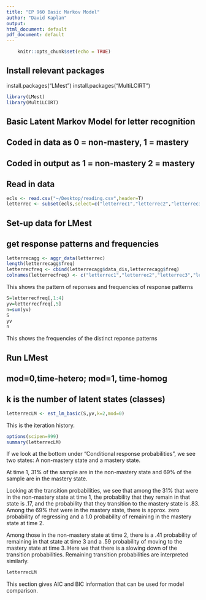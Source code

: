 ```yaml
---
title: "EP 960 Basic Markov Model"
author: "David Kaplan"
output:
html_document: default
pdf_document: default
---
```


```r
	knitr::opts_chunk$set(echo = TRUE)
```
## Install relevant packages

install.packages("LMest")
install.packages("MultiLCIRT")

```r
library(LMest)
library(MultiLCIRT)
```

## Basic Latent Markov Model for letter recognition ##
## Coded in data as 0 = non-mastery, 1 =  mastery ##
## Coded in output as 1 = non-mastery 2 = mastery ##

## Read in data
```r
ecls <- read.csv("~/Desktop/reading.csv",header=T)
letterrec <- subset(ecls,select=c("letterrec1","letterrec2","letterrec3","letterrec4"))
```

## Set-up data for LMest
## get response patterns and frequencies

```r
letterrecagg <- aggr_data(letterrec)
length(letterrecagg$freq)
letterrecfreq <- cbind(letterrecagg$data_dis,letterrecagg$freq)
colnames(letterrecfreq) <- c("letterrec1","letterrec2","letterrec3","letterrec4","freq")
```
This shows the pattern of reponses and frequencies of response patterns

```r
S=letterrecfreq[,1:4]
yv=letterrecfreq[,5]
n=sum(yv)
S
yv
n
```

This shows the frequencies of the distinct reponse patterns


## Run LMest 
## mod=0,time-hetero; mod=1, time-homog 
## k is the number of latent states (classes)

```r
letterrecLM <- est_lm_basic(S,yv,k=2,mod=0)
```
This is the iteration history.

```r
options(scipen=999)
summary(letterrecLM)
```

If we look at the bottom under "Conditional response probabilities", we see two states:  A non-mastery state and a mastery state.

At time 1, 31% of the sample are in the non-mastery state and 69% of the sample are in the mastery state.

Looking at the transition probabilities, we see that among the 31% that were in the non-mastery state at time 1, the probability that they remain in that state is .17, and the probability that they transition to the mastery state is .83.  Among the 69% that were in the mastery state, there is approx. zero probability of regressing and a 1.0 probability of remaining in the mastery state at time 2. 

Among those in the non-mastery state at time 2, there is a .41 probability of remaining in that state at time 3 and a .59 probability of moving to the mastery state at time 3.  Here we that there is a slowing down of the transition probabilities.  Remaining transition probabilities are interpreted similarly.  

```r
letterrecLM
```
This section gives AIC and BIC information that can be used for model comparison.